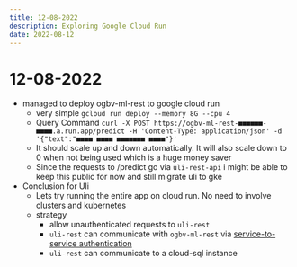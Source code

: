 ```yaml
---
title: 12-08-2022
description: Exploring Google Cloud Run
date: 2022-08-12
---
```


# 12-08-2022

- managed to deploy ogbv-ml-rest to google cloud run
  - very simple `gcloud run deploy --memory 8G --cpu 4`
  - Query Command `curl -X POST https://ogbv-ml-rest-■■■■■■-■■■■.a.run.app/predict -H 'Content-Type: application/json' -d '{"text":"■■■■ ■■■■ ■■■■■■■ ■■■■"}'`
  - It should scale up and down automatically. It will also scale down to 0 when not being used which is a huge money saver
  - Since the requests to /predict go via `uli-rest-api` i might be able to keep this public for now and still migrate uli to gke
- Conclusion for Uli
  - Lets try running the entire app on cloud run. No need to involve clusters and kubernetes
  - strategy
    - allow unauthenticated requests to `uli-rest`
    - `uli-rest` can communicate with `ogbv-ml-rest` via [service-to-service authentication](https://cloud.google.com/run/docs/authenticating/service-to-service?hl=en)
    - `uli-rest` can communicate to a cloud-sql instance
